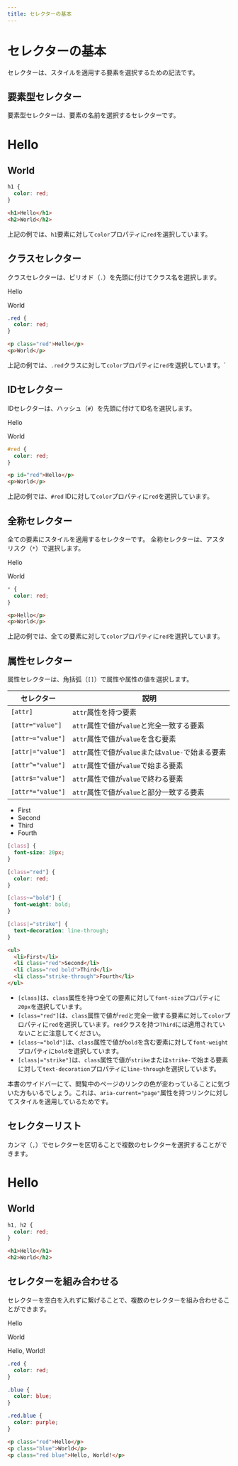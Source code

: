 ```yaml
---
title: セレクターの基本
---
```



# セレクターの基本

セレクターは、スタイルを適用する要素を選択するための記法です。

## 要素型セレクター

要素型セレクターは、要素の名前を選択するセレクターです。

<WebExample>
  <style>
    {`
      h1 {
        color: red;
      }
    `}
  </style>
  <h1>Hello</h1>
  <h2>World</h2>
</WebExample>

```css
h1 {
  color: red;
}
```

```html
<h1>Hello</h1>
<h2>World</h2>
```

上記の例では、`h1`要素に対して`color`プロパティに`red`を選択しています。

## クラスセレクター

クラスセレクターは、ピリオド（`.`）を先頭に付けてクラス名を選択します。

<WebExample>
  <style>
    {`
      .red {
        color: red;
      }
    `}
  </style>
  <p className="red">Hello</p>
  <p>World</p>
</WebExample>

```css
.red {
  color: red;
}
```

```html
<p class="red">Hello</p>
<p>World</p>
```

上記の例では、`.red`クラスに対して`color`プロパティに`red`を選択しています。`

## IDセレクター

IDセレクターは、ハッシュ（`#`）を先頭に付けてID名を選択します。

<WebExample>
  <style>
    {`
      #red {
        color: red;
      }
    `}
  </style>
  <p id="red">Hello</p>
  <p>World</p>
</WebExample>

```css
#red {
  color: red;
}
```

```html
<p id="red">Hello</p>
<p>World</p>
```

上記の例では、`#red` IDに対して`color`プロパティに`red`を選択しています。

## 全称セレクター

全ての要素にスタイルを適用するセレクターです。
全称セレクターは、アスタリスク（`*`）で選択します。

<WebExample>
  <style>
    {`
      * {
        color: red;
      }
    `}
  </style>
  <p>Hello</p>
  <p>World</p>
</WebExample>

```css
* {
  color: red;
}
```

```html
<p>Hello</p>
<p>World</p>
```

上記の例では、全ての要素に対して`color`プロパティに`red`を選択しています。

## 属性セレクター

属性セレクターは、角括弧（`[]`）で属性や属性の値を選択します。

| セレクター | 説明 |
| --- | --- |
| `[attr]` | `attr`属性を持つ要素 |
| `[attr="value"]` | `attr`属性で値が`value`と完全一致する要素 |
| `[attr~="value"]` | `attr`属性で値が`value`を含む要素 |
| `[attr\|="value"]` | `attr`属性で値が`value`または`value-`で始まる要素 |
| `[attr^="value"]` | `attr`属性で値が`value`で始まる要素 |
| `[attr$="value"]` | `attr`属性で値が`value`で終わる要素 |
| `[attr*="value"]` | `attr`属性で値が`value`と部分一致する要素 |

<WebExample>
  <style>
    {`
      [class] {
        font-size: 20px;
      }
      [class=red] {
        color: red;
      }
      [class~=bold] {
        font-weight: bold;
      }
      [class|=strike] {
        text-decoration: line-through;
      }
    `}
  </style>
  <ul>
    <li>First</li>
    <li className="red">Second</li>
    <li className="red bold">Third</li>
    <li className="strike-through">Fourth</li>
  </ul>
</WebExample>

```css
[class] {
  font-size: 20px;
}

[class="red"] {
  color: red;
}

[class~="bold"] {
  font-weight: bold;
}

[class|="strike"] {
  text-decoration: line-through;
}
```

```html
<ul>
  <li>First</li>
  <li class="red">Second</li>
  <li class="red bold">Third</li>
  <li class="strike-through">Fourth</li>
</ul>
```

- `[class]`は、`class`属性を持つ全ての要素に対して`font-size`プロパティに`20px`を選択しています。
- `[class="red"]`は、`class`属性で値が`red`と完全一致する要素に対して`color`プロパティに`red`を選択しています。`red`クラスを持つ`Third`には適用されていないことに注意してください。
- `[class~="bold"]`は、`class`属性で値が`bold`を含む要素に対して`font-weight`プロパティに`bold`を選択しています。
- `[class|="strike"]`は、`class`属性で値が`strike`または`strike-`で始まる要素に対して`text-decoration`プロパティに`line-through`を選択しています。

本書のサイドバーにて、閲覧中のページのリンクの色が変わっていることに気づいた方もいるでしょう。これは、`aria-current="page"`属性を持つリンクに対してスタイルを適用しているためです。

## セレクターリスト

カンマ（`,`）でセレクターを区切ることで複数のセレクターを選択することができます。

<WebExample>
  <style>
    {`
      h1, h2 {
        color: red;
      }
    `}
  </style>
  <h1>Hello</h1>
  <h2>World</h2>
</WebExample>

```css
h1, h2 {
  color: red;
}
```

```html
<h1>Hello</h1>
<h2>World</h2>
```

## セレクターを組み合わせる

セレクターを空白を入れずに繋げることで、複数のセレクターを組み合わせることができます。

<WebExample>
  <style>
    {`
      .red {
        color: red;
      }
      .blue {
        color: blue;
      }
      .red.blue {
        color: purple;
      }
    `}
  </style>
  <p className="red">Hello</p>
  <p className="blue">World</p>
  <p className="red blue">Hello, World!</p>
</WebExample>

```css
.red {
  color: red;
}

.blue {
  color: blue;
}

.red.blue {
  color: purple;
}
```

```html
<p class="red">Hello</p>
<p class="blue">World</p>
<p class="red blue">Hello, World!</p>
```
